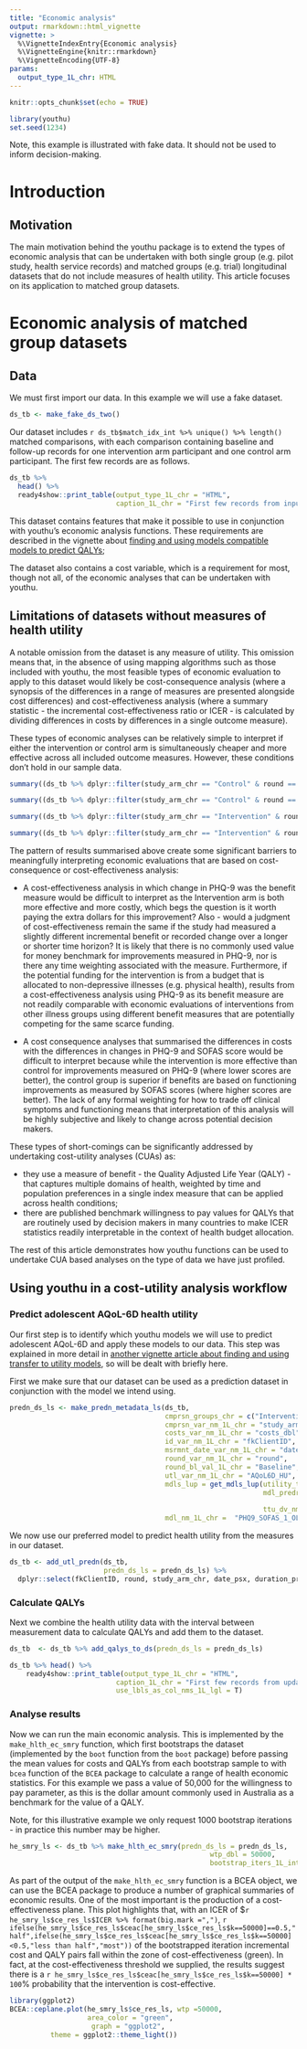 ```yaml
---
title: "Economic analysis"
output: rmarkdown::html_vignette
vignette: >
  %\VignetteIndexEntry{Economic analysis}
  %\VignetteEngine{knitr::rmarkdown}
  %\VignetteEncoding{UTF-8}
params:
  output_type_1L_chr: HTML
---
```


```r
knitr::opts_chunk$set(echo = TRUE)
```
```r
library(youthu)
set.seed(1234)
```
Note, this example is illustrated with fake data. It should not be used to inform decision-making.

# Introduction

## Motivation
The main motivation behind the youthu package is to extend the types of economic analysis that can be undertaken with both single group (e.g. pilot study, health service records) and matched groups (e.g. trial) longitudinal datasets that do not include measures of health utility. This article focuses on its application to matched group datasets.

# Economic analysis of matched group datasets

## Data 
We must first import our data. In this example we will use a fake dataset.

```r
ds_tb <- make_fake_ds_two()
```

Our dataset includes `r ds_tb$match_idx_int %>% unique() %>% length()` matched comparisons, with each comparison containing baseline and follow-up records for one intervention arm participant and one control arm participant. The first few records are as follows.

```r
ds_tb %>% 
  head() %>%
  ready4show::print_table(output_type_1L_chr = "HTML",
                          caption_1L_chr = "First few records from input dataset")
```

This dataset contains features that make it possible to use in conjunction with youthu's economic analysis functions. These requirements are described in the vignette about [finding and using models compatible models to predict QALYs](Prediction_With_Mdls.html);

The dataset also contains a cost variable, which is a requirement for most, though not all, of the economic analyses that can be undertaken with youthu. 

## Limitations of datasets without measures of health utility
A notable omission from the dataset is any measure of utility. This omission means that, in the absence of using mapping algorithms such as those included with youthu, the most feasible types of economic evaluation to apply to this dataset would likely be cost-consequence analysis (where a synopsis of the differences in a range of measures are presented alongside cost differences) and cost-effectiveness analysis (where a summary statistic - the incremental cost-effectiveness ratio or ICER - is calculated by dividing differences in costs by differences in a single outcome measure).

These types of economic analyses can be relatively simple to interpret if either the intervention or control arm is simultaneously cheaper and more effective across all included outcome measures. However, these conditions don't hold in our sample data.

```r
summary((ds_tb %>% dplyr::filter(study_arm_chr == "Control" & round == "Baseline"))[5:6])
```
```r
summary((ds_tb %>% dplyr::filter(study_arm_chr == "Control" & round == "Follow-up"))[5:7])
```

```r
summary((ds_tb %>% dplyr::filter(study_arm_chr == "Intervention" & round == "Baseline"))[5:6])
```

```r
summary((ds_tb %>% dplyr::filter(study_arm_chr == "Intervention" & round == "Follow-up"))[5:7])
```

The pattern of results summarised above create some significant barriers to meaningfully interpreting economic evaluations that are based on cost-consequence or cost-effectiveness analysis:

- A cost-effectiveness analysis in which change in PHQ-9 was the benefit measure would be difficult to interpret as the Intervention arm is both more effective and more costly, which begs the question is it worth paying the extra dollars for this improvement? Also - would a judgment of cost-effectiveness remain the same if the study had measured a slightly different incremental benefit or recorded change over a longer or shorter time horizon? It is likely that there is no commonly used value for money benchmark for improvements measured in PHQ-9, nor is there any time weighting associated with the measure. Furthermore, if the potential funding for the intervention is from a budget that is allocated to non-depressive illnesses (e.g. physical health), results from a cost-effectiveness analysis using PHQ-9 as its benefit measure are not readily comparable with economic evaluations of interventions from other illness groups using different benefit measures that are potentially competing for the same scarce funding.

- A cost consequence analyses that summarised the differences in costs with the differences in changes in PHQ-9 and SOFAS score would be difficult to interpret because while the intervention is more effective than control for improvements measured on PHQ-9 (where lower scores are better), the control group is superior if benefits are based on functioning improvements as measured by SOFAS scores (where higher scores are better). The lack of any formal weighting for how to trade off clinical symptoms and functioning means that interpretation of this analysis will be highly subjective and likely to change across potential decision makers.

These types of short-comings can be significantly addressed by undertaking cost-utility analyses (CUAs) as:

- they use a measure of benefit - the Quality Adjusted Life Year (QALY) - that captures multiple domains of health, weighted by time and population preferences in a single index measure that can be applied across health conditions;
- there are published benchmark willingness to pay values for QALYs that are routinely used by decision makers in many countries to make ICER statistics readily interpretable in the context of health budget allocation.

The rest of this article demonstrates how youthu functions can be used to undertake CUA based analyses on the type of data we have just profiled.

## Using youthu in a cost-utility analysis workflow

### Predict adolescent AQoL-6D health utility
Our first step is to identify which youthu models we will use to predict adolescent AQoL-6D  and apply these models to our data. This step was explained in more detail in [another vignette article about finding and using transfer to utility models](Prediction_With_Mdls.html), so will be dealt with briefly here.

First we make sure that our dataset can be used as a prediction dataset in conjunction with the model we intend using. 
```r
predn_ds_ls <- make_predn_metadata_ls(ds_tb,
                                      cmprsn_groups_chr = c("Intervention", "Control"),
                                      cmprsn_var_nm_1L_chr = "study_arm_chr",
                                      costs_var_nm_1L_chr = "costs_dbl",
                                      id_var_nm_1L_chr = "fkClientID",
                                      msrmnt_date_var_nm_1L_chr = "date_psx",
                                      round_var_nm_1L_chr = "round",
                                      round_bl_val_1L_chr = "Baseline",
                                      utl_var_nm_1L_chr = "AQoL6D_HU",
                                      mdls_lup = get_mdls_lup(utility_type_chr = "AQoL-6D",
                                                              mdl_predrs_in_ds_chr = c("PHQ9 total score",
                                                                                       "SOFAS total score"),
                                                              ttu_dv_nms_chr = "TTU"),
                                      mdl_nm_1L_chr =  "PHQ9_SOFAS_1_OLS_CLL")
```

We now use our preferred model to predict health utility from the measures in our dataset.
```r
ds_tb <- add_utl_predn(ds_tb,
                       predn_ds_ls = predn_ds_ls) %>%
  dplyr::select(fkClientID, round, study_arm_chr, date_psx, duration_prd, dplyr::everything())
```

### Calculate QALYs
Next we combine the health utility data with the interval between measurement data to calculate QALYs and add them to the dataset.

```r
ds_tb  <- ds_tb %>% add_qalys_to_ds(predn_ds_ls = predn_ds_ls)
```

```r
ds_tb %>% head() %>%
    ready4show::print_table(output_type_1L_chr = "HTML",
                          caption_1L_chr = "First few records from updated dataset with QALYs", 
                          use_lbls_as_col_nms_1L_lgl = T)
```

### Analyse results
Now we can run the main economic analysis. This is implemented by the `make_hlth_ec_smry`{.R} function, which first bootstraps the dataset (implemented by the `boot` function from the `boot` package) before passing the mean values for costs and QALYs from each bootstrap sample to with `bcea` function of the `BCEA` package to calculate a range of health economic statistics. For this example we pass a value of 50,000 for the willingness to pay parameter, as this is the dollar amount commonly used in Australia as a benchmark for the value of a QALY.

Note, for this illustrative example we only request 1000 bootstrap iterations - in practice this number may be higher.

```r
he_smry_ls <- ds_tb %>% make_hlth_ec_smry(predn_ds_ls = predn_ds_ls,
                                                 wtp_dbl = 50000,
                                                 bootstrap_iters_1L_int = 1000L)
```

As part of the output of the `make_hlth_ec_smry`{.R} function is a BCEA object, we can use the BCEA package to produce a number of graphical summaries of economic results. One of the most important is the production of a cost-effectiveness plane. This plot highlights that, with an ICER of \$`r he_smry_ls$ce_res_ls$ICER %>% format(big.mark =",")`, `r ifelse(he_smry_ls$ce_res_ls$ceac[he_smry_ls$ce_res_ls$k==50000]==0.5,"half",ifelse(he_smry_ls$ce_res_ls$ceac[he_smry_ls$ce_res_ls$k==50000]<0.5,"less than half","most"))` of the bootstrapped iteration incremental cost and QALY pairs fall within the zone of cost-effectiveness (green). In fact, at the cost-effectiveness threshold we supplied, the results suggest there is a `r he_smry_ls$ce_res_ls$ceac[he_smry_ls$ce_res_ls$k==50000] * 100`% probability that the intervention is cost-effective.

```r
library(ggplot2)
BCEA::ceplane.plot(he_smry_ls$ce_res_ls, wtp =50000,    
                   area_color = "green",
                    graph = "ggplot2",
          theme = ggplot2::theme_light())
```
